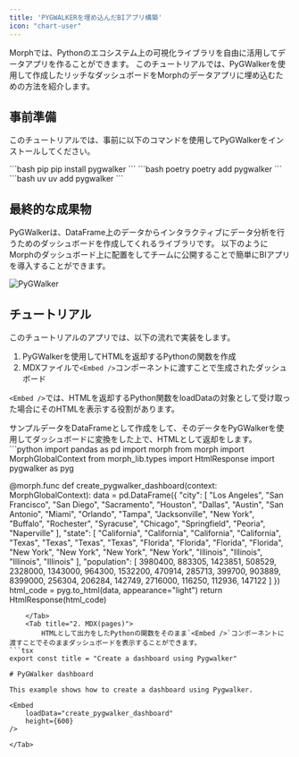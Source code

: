 ```yaml
---
title: 'PYGWALKERを埋め込んだBIアプリ構築'
icon: "chart-user"
---
```


Morphでは、Pythonのエコシステム上の可視化ライブラリを自由に活用してデータアプリを作ることができます。
このチュートリアルでは、PyGWalkerを使用して作成したリッチなダッシュボードをMorphのデータアプリに埋め込むための方法を紹介します。

## 事前準備

このチュートリアルでは、事前に以下のコマンドを使用してPyGWalkerをインストールしてください。

<CodeGroup>
    ```bash pip
    pip install pygwalker
    ```
    ```bash poetry
    poetry add pygwalker
    ```
    ```bash uv
    uv add pygwalker
    ```
</CodeGroup>

## 最終的な成果物

PyGWalkerは、DataFrame上のデータからインタラクティブにデータ分析を行うためのダッシュボードを作成してくれるライブラリです。
以下のようにMorphのダッシュボード上に配置をしてチームに公開することで簡単にBIアプリを導入することができます。

![PyGWalker](/assets/images/docs/tutorial/pygwalker.png)

## チュートリアル

このチュートリアルのアプリでは、以下の流れで実装をします。

1. PyGWalkerを使用してHTMLを返却するPythonの関数を作成
2. MDXファイルで`<Embed />`コンポーネントに渡すことで生成されたダッシュボード

`<Embed />`では、HTMLを返却するPython関数をloadDataの対象として受け取った場合にそのHTMLを表示する役割があります。

<Tabs>
    <Tab title="1. Python">
        サンプルデータをDataFrameとして作成をして、そのデータをPyGWalkerを使用してダッシュボードに変換をした上で、HTMLとして返却をします。
```python
import pandas as pd
import morph
from morph import MorphGlobalContext
from morph_lib.types import HtmlResponse
import pygwalker as pyg

@morph.func
def create_pygwalker_dashboard(context: MorphGlobalContext):
    data = pd.DataFrame({
        "city": [
            "Los Angeles", "San Francisco", "San Diego", "Sacramento",
            "Houston", "Dallas", "Austin", "San Antonio",
            "Miami", "Orlando", "Tampa", "Jacksonville",
            "New York", "Buffalo", "Rochester", "Syracuse",
            "Chicago", "Springfield", "Peoria", "Naperville"
        ],
        "state": [
            "California", "California", "California", "California",
            "Texas", "Texas", "Texas", "Texas",
            "Florida", "Florida", "Florida", "Florida",
            "New York", "New York", "New York", "New York",
            "Illinois", "Illinois", "Illinois", "Illinois"
        ],
        "population": [
            3980400, 883305, 1423851, 508529,
            2328000, 1343000, 964300, 1532200,
            470914, 285713, 399700, 903889,
            8399000, 256304, 206284, 142749,
            2716000, 116250, 112936, 147122
        ]
    })
    html_code = pyg.to_html(data, appearance="light")
    return HtmlResponse(html_code)
```
    </Tab>
    <Tab title="2. MDX(pages)">
        HTMLとして出力をしたPythonの関数をそのまま`<Embed />`コンポーネントに渡すことでそのままダッシュボードを表示することができます。
```tsx
export const title = "Create a dashboard using Pygwalker"

# PyGWalker dashboard

This example shows how to create a dashboard using Pygwalker.

<Embed
    loadData="create_pygwalker_dashboard"
    height={600}
/>

```
    </Tab>
</Tabs>

